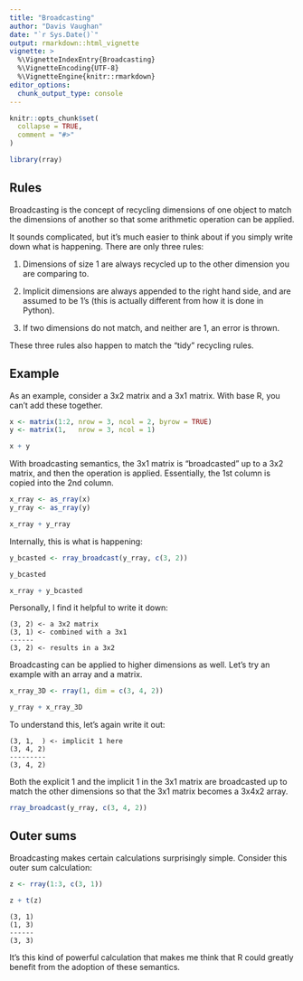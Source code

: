 ```yaml
---
title: "Broadcasting"
author: "Davis Vaughan"
date: "`r Sys.Date()`"
output: rmarkdown::html_vignette
vignette: >
  %\VignetteIndexEntry{Broadcasting}
  %\VignetteEncoding{UTF-8}
  %\VignetteEngine{knitr::rmarkdown}
editor_options: 
  chunk_output_type: console
---
```


```r
knitr::opts_chunk$set(
  collapse = TRUE,
  comment = "#>"
)
```

```r
library(rray)
```

## Rules

Broadcasting is the concept of recycling dimensions of one object to match the dimensions of another so that some arithmetic operation can be applied.

It sounds complicated, but it's much easier to think about if you simply write down what is happening. There are only three rules:

1) Dimensions of size 1 are always recycled up to the other dimension you are comparing to.

2) Implicit dimensions are always appended to the right hand side, and are assumed to be 1's (this is actually different from how it is done in Python).

3) If two dimensions do not match, and neither are 1, an error is thrown.

These three rules also happen to match the "tidy" recycling rules.

## Example

As an example, consider a 3x2 matrix and a 3x1 matrix. With base R, you can't 
add these together.

```r
x <- matrix(1:2, nrow = 3, ncol = 2, byrow = TRUE)
y <- matrix(1,   nrow = 3, ncol = 1)

x + y
```

With broadcasting semantics, the 3x1 matrix is "broadcasted" up to a 3x2 matrix,
and then the operation is applied. Essentially, the 1st column is copied into
the 2nd column.

```r
x_rray <- as_rray(x)
y_rray <- as_rray(y)

x_rray + y_rray
```

Internally, this is what is happening:

```r
y_bcasted <- rray_broadcast(y_rray, c(3, 2))

y_bcasted

x_rray + y_bcasted
```

Personally, I find it helpful to write it down:

```
(3, 2) <- a 3x2 matrix
(3, 1) <- combined with a 3x1
------
(3, 2) <- results in a 3x2
```

Broadcasting can be applied to higher dimensions as well. Let's try an example 
with an array and a matrix.

```r
x_rray_3D <- rray(1, dim = c(3, 4, 2))

y_rray + x_rray_3D
```

To understand this, let's again write it out:

```
(3, 1,  ) <- implicit 1 here
(3, 4, 2)
---------
(3, 4, 2)
```

Both the explicit 1 and the implicit 1 in the 3x1 matrix are broadcasted up
to match the other dimensions so that the 3x1 matrix becomes a 3x4x2 array.

```r
rray_broadcast(y_rray, c(3, 4, 2))
```

## Outer sums

Broadcasting makes certain calculations surprisingly simple. Consider this 
outer sum calculation:

```r
z <- rray(1:3, c(3, 1))

z + t(z)
```

```
(3, 1)
(1, 3)
------
(3, 3)
```

It's this kind of powerful calculation that makes me think that R could greatly
benefit from the adoption of these semantics.
